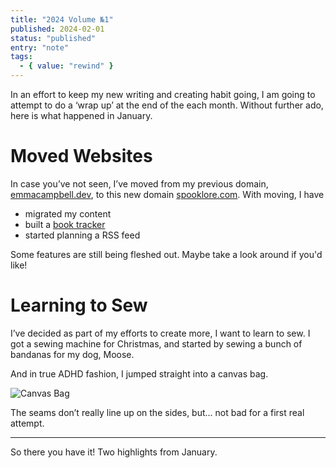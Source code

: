 ```yaml
---
title: "2024 Volume №1"
published: 2024-02-01
status: "published"
entry: "note"
tags:
  - { value: "rewind" }
---
```


In an effort to keep my new writing and creating habit going, I am going to attempt to do a ‘wrap up’ at the end of the each month. Without further ado, here is what happened in January.

# Moved Websites

In case you’ve not seen, I’ve moved from my previous domain, [emmacampbell.dev](https://emmacampbell.dev), to this new domain [spooklore.com](https://spooklore.com). With moving, I have

- migrated my content
- built a [book tracker](https://spooklore.com/writing/book-tracker)
- started planning a RSS feed

Some features are still being fleshed out. Maybe take a look around if you'd like!

# Learning to Sew

I’ve decided as part of my efforts to create more, I want to learn to sew. I got a sewing machine for Christmas, and started by sewing a bunch of bandanas for my dog, Moose.

And in true ADHD fashion, I jumped straight into a canvas bag.

![Canvas Bag](assets/canvas_bag.jpeg)

The seams don’t really line up on the sides, but... not bad for a first real attempt.

---

So there you have it! Two highlights from January.
